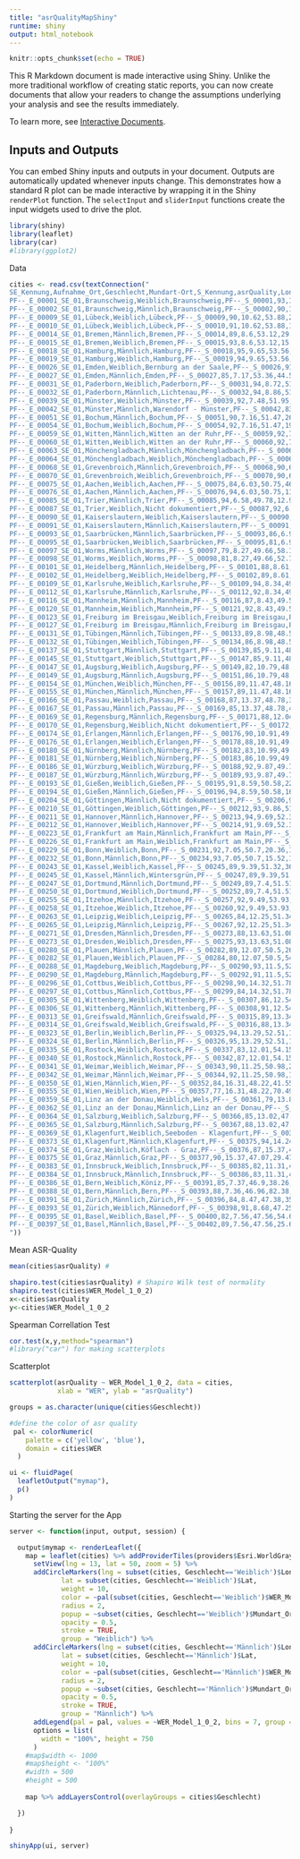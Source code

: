 ```yaml
---
title: "asrQualityMapShiny"
runtime: shiny
output: html_notebook
---
```


```r
knitr::opts_chunk$set(echo = TRUE)
```

This R Markdown document is made interactive using Shiny. Unlike the more traditional workflow of creating static reports, you can now create documents that allow your readers to change the assumptions underlying your analysis and see the results immediately. 

To learn more, see [Interactive Documents](http://rmarkdown.rstudio.com/authoring_shiny.html).

## Inputs and Outputs

You can embed Shiny inputs and outputs in your document. Outputs are automatically updated whenever inputs change.  This demonstrates how a standard R plot can be made interactive by wrapping it in the Shiny `renderPlot` function. The `selectInput` and `sliderInput` functions create the input widgets used to drive the plot.

```r
library(shiny)
library(leaflet)
library(car)
#library(ggplot2)
```

Data

```r
cities <- read.csv(textConnection("
SE_Kennung,Aufnahme_Ort,Geschlecht,Mundart-Ort,S_Kennung,asrQuality,Long,Lat,WER_Model_1_0_2,WER_Model_1_0_62,WER_Model_1_0_2_CI,WER_Model_1_0_62_CI
PF--_E_00001_SE_01,Braunschweig,Weiblich,Braunschweig,PF--_S_00001,93,10.46,52.27,12.48,11.72,10.88,10.56
PF--_E_00002_SE_01,Braunschweig,Männlich,Braunschweig,PF--_S_00002,90,10.46,52.27,23.97,23.08,23.03,22.24
PF--_E_00009_SE_01,Lübeck,Weiblich,Lübeck,PF--_S_00009,90,10.62,53.88,22.63,20.38,19.85,17.89
PF--_E_00010_SE_01,Lübeck,Weiblich,Lübeck,PF--_S_00010,91,10.62,53.88,17.68,14.76,15.91,13.60
PF--_E_00014_SE_01,Bremen,Männlich,Bremen,PF--_S_00014,89,8.6,53.12,29.87,28.62,28.46,26.81
PF--_E_00015_SE_01,Bremen,Weiblich,Bremen,PF--_S_00015,93,8.6,53.12,15.29,16.08,13.17,14.10
PF--_E_00018_SE_01,Hamburg,Männlich,Hamburg,PF--_S_00018,95,9.65,53.56,9.94,10.30,8.37,8.80
PF--_E_00019_SE_01,Hamburg,Weiblich,Hamburg,PF--_S_00019,94,9.65,53.56,13.59,12.70,11.53,11.05
PF--_E_00026_SE_01,Emden,Weiblich,Bernburg an der Saale,PF--_S_00026,91,11.72,51.8,28.90,26.44,27.75,25.34
PF--_E_00027_SE_01,Emden,Männlich,Emden,PF--_S_00027,85,7.17,53.36,44.51,44.47,43.77,43.81
PF--_E_00031_SE_01,Paderborn,Weiblich,Paderborn,PF--_S_00031,94,8.72,51.72,12.89,12.56,10.66,10.33
PF--_E_00032_SE_01,Paderborn,Männlich,Lichtenau,PF--_S_00032,94,8.86,51.62,13.72,13.66,12.29,12.35
PF--_E_00039_SE_01,Münster,Weiblich,Münster,PF--_S_00039,92,7.48,51.95,19.54,17.70,18.05,16.61
PF--_E_00042_SE_01,Münster,Männlich,Warendorf - Münster,PF--_S_00042,83,7.84,51.95,45.81,44.61,45.21,44.17
PF--_E_00051_SE_01,Bochum,Männlich,Bochum,PF--_S_00051,90,7.16,51.47,26.14,26.26,25.55,25.97
PF--_E_00054_SE_01,Bochum,Weiblich,Bochum,PF--_S_00054,92,7.16,51.47,19.09,17.16,17.66,16.01
PF--_E_00059_SE_01,Witten,Männlich,Witten an der Ruhr,PF--_S_00059,92,7.26,51.43,18.87,17.13,17.76,16.43
PF--_E_00060_SE_01,Witten,Weiblich,Witten an der Ruhr,PF--_S_00060,92,7.26,51.43,15.26,13.76,14.21,12.87
PF--_E_00063_SE_01,Mönchengladbach,Männlich,Mönchengladbach,PF--_S_00063,89,6.34,51.17,23.02,19.90,21.67,18.77
PF--_E_00064_SE_01,Mönchengladbach,Weiblich,Mönchengladbach,PF--_S_00064,91,6.34,51.17,18.72,18.79,17.66,17.51
PF--_E_00068_SE_01,Grevenbroich,Männlich,Grevenbroich,PF--_S_00068,90,6.55,51.09,20.24,17.80,18.57,16.37
PF--_E_00070_SE_01,Grevenbroich,Weiblich,Grevenbroich,PF--_S_00070,90,6.55,51.09,23.50,20.98,21.93,19.53
PF--_E_00075_SE_01,Aachen,Weiblich,Aachen,PF--_S_00075,84,6.03,50.75,46.64,46.45,44.91,44.75
PF--_E_00076_SE_01,Aachen,Männlich,Aachen,PF--_S_00076,94,6.03,50.75,11.25,10.69,8.55,8.36
PF--_E_00085_SE_01,Trier,Männlich,Trier,PF--_S_00085,94,6.58,49.78,12.99,14.00,12.21,13.23
PF--_E_00087_SE_01,Trier,Weiblich,Nicht dokumentiert,PF--_S_00087,92,6.58,49.78,23.99,22.41,21.18,19.65
PF--_E_00090_SE_01,Kaiserslautern,Weiblich,Kaiserslautern,PF--_S_00090,93,7.68,49.43,20.50,19.04,19.42,17.90
PF--_E_00091_SE_01,Kaiserslautern,Männlich,Kaiserslautern,PF--_S_00091,92,7.68,49.43,26.64,20.26,25.77,19.27
PF--_E_00093_SE_01,Saarbrücken,Männlich,Saarbrücken,PF--_S_00093,86,6.91,49.24,35.51,35.15,34.84,34.66
PF--_E_00095_SE_01,Saarbrücken,Weiblich,Saarbrücken,PF--_S_00095,81,6.91,49.24,55.91,57.44,54.85,56.53
PF--_E_00097_SE_01,Worms,Männlich,Worms,PF--_S_00097,79,8.27,49.66,58.10,56.64,57.34,56.32
PF--_E_00098_SE_01,Worms,Weiblich,Worms,PF--_S_00098,81,8.27,49.66,52.76,53.62,52.11,53.01
PF--_E_00101_SE_01,Heidelberg,Männlich,Heidelberg,PF--_S_00101,88,8.61,49.41,35.59,32.97,33.93,31.12
PF--_E_00102_SE_01,Heidelberg,Weiblich,Heidelberg,PF--_S_00102,89,8.61,49.41,36.82,36.87,35.20,34.74
PF--_E_00109_SE_01,Karlsruhe,Weiblich,Karlsruhe,PF--_S_00109,94,8.34,49.02,16.92,16.45,15.40,14.58
PF--_E_00112_SE_01,Karlsruhe,Männlich,Karlsruhe,PF--_S_00112,92,8.34,49.02,19.74,19.12,18.14,17.89
PF--_E_00116_SE_01,Mannheim,Männlich,Mannheim,PF--_S_00116,87,8.43,49.5,35.01,34.52,34.22,33.68
PF--_E_00120_SE_01,Mannheim,Weiblich,Mannheim,PF--_S_00121,92,8.43,49.5,19.78,19.45,18.28,18.02
PF--_E_00123_SE_01,Freiburg im Breisgau,Weiblich,Freiburg im Breisgau,PF--_S_00125,87,7.73,47.99,32.56,32.68,31.29,31.52
PF--_E_00127_SE_01,Freiburg im Breisgau,Männlich,Freiburg im Breisgau,PF--_S_00129,93,7.73,47.99,18.03,18.35,17.03,17.61
PF--_E_00131_SE_01,Tübingen,Männlich,Tübingen,PF--_S_00133,89,8.98,48.52,26.42,25.99,25.50,25.20
PF--_E_00132_SE_01,Tübingen,Weiblich,Tübingen,PF--_S_00134,86,8.98,48.52,35.99,37.43,34.20,36.13
PF--_E_00137_SE_01,Stuttgart,Männlich,Stuttgart,PF--_S_00139,85,9.11,48.78,40.86,39.89,40.04,39.07
PF--_E_00145_SE_01,Stuttgart,Weiblich,Stuttgart,PF--_S_00147,85,9.11,48.78,39.69,41.31,38.25,40.19
PF--_E_00147_SE_01,Augsburg,Weiblich,Augsburg,PF--_S_00149,82,10.79,48.36,58.14,59.81,55.85,57.57
PF--_E_00149_SE_01,Augsburg,Männlich,Augsburg,PF--_S_00151,86,10.79,48.36,32.72,27.38,31.92,26.40
PF--_E_00154_SE_01,München,Weiblich,München,PF--_S_00156,89,11.47,48.16,35.47,33.40,34.83,32.46
PF--_E_00155_SE_01,München,Männlich,München,PF--_S_00157,89,11.47,48.16,26.73,26.32,25.64,25.32
PF--_E_00166_SE_01,Passau,Weiblich,Passau,PF--_S_00168,87,13.37,48.78,37.96,35.05,36.35,33.70
PF--_E_00167_SE_01,Passau,Männlich,Passau,PF--_S_00169,85,13.37,48.78,40.65,39.29,39.78,38.58
PF--_E_00169_SE_01,Regensburg,Männlich,Regensburg,PF--_S_00171,88,12.04,49.02,34.03,33.12,33.47,32.43
PF--_E_00170_SE_01,Regensburg,Weiblich,Nicht dokumentiert,PF--_S_00172,92,12.04,49.02,19.46,17.14,18.30,16.23
PF--_E_00174_SE_01,Erlangen,Männlich,Erlangen,PF--_S_00176,90,10.91,49.59,24.75,24.65,23.76,23.76
PF--_E_00176_SE_01,Erlangen,Weiblich,Erlangen,PF--_S_00178,88,10.91,49.59,36.33,35.86,35.09,34.56
PF--_E_00180_SE_01,Nürnberg,Männlich,Nürnberg,PF--_S_00182,83,10.99,49.44,51.13,50.71,50.14,49.91
PF--_E_00181_SE_01,Nürnberg,Weiblich,Nürnberg,PF--_S_00183,86,10.99,49.44,42.49,42.70,41.76,42.18
PF--_E_00186_SE_01,Würzburg,Weiblich,Würzburg,PF--_S_00188,92,9.87,49.78,18.06,14.63,16.38,13.00
PF--_E_00187_SE_01,Würzburg,Männlich,Würzburg,PF--_S_00189,93,9.87,49.78,17.12,15.34,15.91,14.35
PF--_E_00193_SE_01,Gießen,Weiblich,Gießen,PF--_S_00195,91,8.59,50.58,22.19,19.74,21.09,18.95
PF--_E_00194_SE_01,Gießen,Männlich,Gießen,PF--_S_00196,94,8.59,50.58,16.09,14.86,13.73,12.70
PF--_E_00204_SE_01,Göttingen,Männlich,Nicht dokumentiert,PF--_S_00206,93,9.86,51.54,20.83,20.61,19.94,19.57
PF--_E_00210_SE_01,Göttingen,Weiblich,Göttingen,PF--_S_00212,93,9.86,51.54,16.43,15.02,15.55,14.20
PF--_E_00211_SE_01,Hannover,Männlich,Hannover,PF--_S_00213,94,9.69,52.38,11.33,11.72,9.99,10.69
PF--_E_00212_SE_01,Hannover,Weiblich,Hannover,PF--_S_00214,91,9.69,52.38,21.71,21.10,20.12,19.94
PF--_E_00223_SE_01,Frankfurt am Main,Männlich,Frankfurt am Main,PF--_S_00225,92,8.5,50.12,15.76,13.52,14.93,12.81
PF--_E_00226_SE_01,Frankfurt am Main,Weiblich,Frankfurt am Main,PF--_S_00228,92,8.5,50.12,19.29,16.48,17.21,14.91
PF--_E_00229_SE_01,Bonn,Weiblich,Bonn,PF--_S_00231,92,7.05,50.7,20.36,18.50,18.43,16.36
PF--_E_00232_SE_01,Bonn,Männlich,Bonn,PF--_S_00234,93,7.05,50.7,15.52,16.22,14.29,15.37
PF--_E_00243_SE_01,Kassel,Weiblich,Kassel,PF--_S_00245,89,9.39,51.32,36.24,30.73,34.58,28.78
PF--_E_00245_SE_01,Kassel,Männlich,Wintersgrün,PF--_S_00247,89,9.39,51.32,27.17,26.96,25.52,25.79
PF--_E_00247_SE_01,Dortmund,Männlich,Dortmund,PF--_S_00249,89,7.4,51.51,32.36,29.55,31.02,28.21
PF--_E_00250_SE_01,Dortmund,Weiblich,Dortmund,PF--_S_00252,89,7.4,51.51,27.44,23.88,25.63,22.18
PF--_E_00255_SE_01,Itzehoe,Männlich,Itzehoe,PF--_S_00257,92,9.49,53.93,20.65,21.54,19.59,20.76
PF--_E_00258_SE_01,Itzehoe,Weiblich,Itzehoe,PF--_S_00260,92,9.49,53.93,26.79,28.02,25.56,26.49
PF--_E_00263_SE_01,Leipzig,Weiblich,Leipzig,PF--_S_00265,84,12.25,51.34,49.70,45.50,48.62,44.78
PF--_E_00265_SE_01,Leipzig,Männlich,Leipzig,PF--_S_00267,92,12.25,51.34,21.66,20.85,21.04,20.35
PF--_E_00271_SE_01,Dresden,Männlich,Dresden,PF--_S_00273,88,13.63,51.08,35.70,33.48,34.74,32.59
PF--_E_00273_SE_01,Dresden,Weiblich,Dresden,PF--_S_00275,93,13.63,51.08,16.09,15.45,14.75,14.32
PF--_E_00280_SE_01,Plauen,Männlich,Plauen,PF--_S_00282,89,12.07,50.5,26.92,26.03,26.03,25.03
PF--_E_00282_SE_01,Plauen,Weiblich,Plauen,PF--_S_00284,80,12.07,50.5,54.03,53.07,52.94,52.17
PF--_E_00288_SE_01,Magdeburg,Weiblich,Magdeburg,PF--_S_00290,93,11.5,52.13,21.27,21.50,20.09,20.33
PF--_E_00290_SE_01,Magdeburg,Männlich,Magdeburg,PF--_S_00292,91,11.5,52.13,20.50,20.35,18.60,18.45
PF--_E_00296_SE_01,Cottbus,Weiblich,Cottbus,PF--_S_00298,90,14.32,51.78,53.43,51.45,52.26,49.83
PF--_E_00297_SE_01,Cottbus,Männlich,Cottbus,PF--_S_00299,84,14.32,51.78,54.78,58.58,53.90,57.70
PF--_E_00305_SE_01,Wittenberg,Weiblich,Wittenberg,PF--_S_00307,86,12.54,51.91,32.43,28.78,31.73,28.16
PF--_E_00306_SE_01,Wittenberg,Männlich,Wittenberg,PF--_S_00308,91,12.54,51.91,19.00,20.73,17.73,19.82
PF--_E_00313_SE_01,Greifswald,Männlich,Greifswald,PF--_S_00315,89,13.34,54.12,22.46,20.02,21.34,19.31
PF--_E_00314_SE_01,Greifswald,Weiblich,Greifswald,PF--_S_00316,88,13.34,54.12,32.41,29.92,30.87,28.33
PF--_E_00323_SE_01,Berlin,Weiblich,Berlin,PF--_S_00325,94,13.29,52.51,14.07,13.64,12.36,12.11
PF--_E_00324_SE_01,Berlin,Männlich,Berlin,PF--_S_00326,95,13.29,52.51,12.09,12.00,10.92,11.10
PF--_E_00335_SE_01,Rostock,Weiblich,Rostock,PF--_S_00337,83,12.01,54.15,40.00,40.00,39.38,39.19
PF--_E_00340_SE_01,Rostock,Männlich,Rostock,PF--_S_00342,87,12.01,54.15,34.03,32.02,32.46,30.01
PF--_E_00341_SE_01,Weimar,Weiblich,Weimar,PF--_S_00343,90,11.25,50.98,26.49,25.84,24.78,24.12
PF--_E_00342_SE_01,Weimar,Männlich,Weimar,PF--_S_00344,92,11.25,50.98,17.79,20.02,17.56,19.35
PF--_E_00350_SE_01,Wien,Männlich,Wien,PF--_S_00352,84,16.31,48.22,41.55,40.44,41.15,39.83
PF--_E_00355_SE_01,Wien,Weiblich,Wien,PF--_S_00357,77,16.31,48.22,70.49,72.95,69.91,72.38
PF--_E_00359_SE_01,Linz an der Donau,Weiblich,Wels,PF--_S_00361,79,13.86,48.2,57.06,60.47,55.90,59.14
PF--_E_00362_SE_01,Linz an der Donau,Männlich,Linz an der Donau,PF--_S_00364,82,14.26,48.3,47.84,47.69,47.09,47.09
PF--_E_00364_SE_01,Salzburg,Weiblich,Salzburg,PF--_S_00366,85,13.02,47.8,30.07,31.80,29.39,30.74
PF--_E_00365_SE_01,Salzburg,Männlich,Salzburg,PF--_S_00367,88,13.02,47.8,33.96,32.74,33.68,32.08
PF--_E_00369_SE_01,Klagenfurt,Weiblich,Seeboden - Klagenfurt,PF--_S_00371,87,13.59,46.9,36.91,35.45,35.63,34.25
PF--_E_00373_SE_01,Klagenfurt,Männlich,Klagenfurt,PF--_S_00375,94,14.24,46.64,9.98,9.68,9.00,8.85
PF--_E_00374_SE_01,Graz,Weiblich,Köflach - Graz,PF--_S_00376,87,15.37,47.07,37.15,39.76,35.82,38.73
PF--_E_00375_SE_01,Graz,Männlich,Graz,PF--_S_00377,90,15.37,47.07,29.47,29.32,28.80,28.80
PF--_E_00383_SE_01,Innsbruck,Weiblich,Innsbruck,PF--_S_00385,82,11.31,47.29,48.58,50.56,47.92,50.03
PF--_E_00384_SE_01,Innsbruck,Männlich,Innsbruck,PF--_S_00386,83,11.31,47.29,45.86,48.62,44.66,47.35
PF--_E_00386_SE_01,Bern,Weiblich,Köniz,PF--_S_00391,85,7.37,46.9,38.26,37.18,37.00,36.10
PF--_E_00388_SE_01,Bern,Männlich,Bern,PF--_S_00393,88,7.36,46.96,82.38,83.50,82.03,83.22
PF--_E_00391_SE_01,Zürich,Männlich,Zürich,PF--_S_00396,84,8.47,47.38,35.94,38.12,35.23,37.55
PF--_E_00393_SE_01,Zürich,Weiblich,Männedorf,PF--_S_00398,91,8.68,47.25,26.38,25.56,25.77,25.15
PF--_E_00395_SE_01,Basel,Weiblich,Basel,PF--_S_00400,82,7.56,47.56,54.60,53.94,54.32,53.75
PF--_E_00397_SE_01,Basel,Männlich,Basel,PF--_S_00402,89,7.56,47.56,25.61,26.67,24.62,25.68
"))
```

<!-- ```{r eruptions, echo=FALSE}
####### Scatterplot and added regression line
#plot(cities$WER, cities$asrQuality, main = "",
#     xlab = "WER", ylab = "asrQuality",
#     pch = 19, frame = FALSE)
#     abline(lm(cities$asrQuality ~ cities$WER, data = cities), col = "blue")

#library("ggpubr")
#ggscatter(cities, x = "WER_Model_1_0_2", y = "asrQuality", 
#          add = "reg.line", conf.int = TRUE, 
#          cor.coef = FALSE, cor.method = "pearson",
#          xlab = "WER", ylab = "asrQuality")
```
-->

Mean ASR-Quality

```r
mean(cities$asrQuality) #
```

```r
shapiro.test(cities$asrQuality) # Shapiro Wilk test of normality
shapiro.test(cities$WER_Model_1_0_2)
x<-cities$asrQuality
y<-cities$WER_Model_1_0_2
```

Spearman Correllation Test

```r
cor.test(x,y,method="spearman")
#library("car") for making scatterplots
```

Scatterplot

```r
scatterplot(asrQuality ~ WER_Model_1_0_2, data = cities,
            xlab = "WER", ylab = "asrQuality")
``` 



```r
groups = as.character(unique(cities$Geschlecht))

#define the color of asr quality
 pal <- colorNumeric(
    palette = c('yellow', 'blue'),
    domain = cities$WER
  )

ui <- fluidPage(
  leafletOutput("mymap"),
  p()
)
```

Starting the server for the App

```r
server <- function(input, output, session) {

  output$mymap <- renderLeaflet({
    map = leaflet(cities) %>% addProviderTiles(providers$Esri.WorldGrayCanvas) %>%
      setView(lng = 13, lat = 50, zoom = 5) %>% 
      addCircleMarkers(lng = subset(cities, Geschlecht=='Weiblich')$Long, 
             lat = subset(cities, Geschlecht=='Weiblich')$Lat, 
             weight = 10,
             color = ~pal(subset(cities, Geschlecht=='Weiblich')$WER_Model_1_0_2),
             radius = 2, 
             popup = ~subset(cities, Geschlecht=='Weiblich')$Mundart_Ort, 
             opacity = 0.5,
             stroke = TRUE,
             group = "Weiblich") %>%
      addCircleMarkers(lng = subset(cities, Geschlecht=='Männlich')$Long, 
             lat = subset(cities, Geschlecht=='Männlich')$Lat, 
             weight = 10, 
             color = ~pal(subset(cities, Geschlecht=='Männlich')$WER_Model_1_0_2),
             radius = 2, 
             popup = ~subset(cities, Geschlecht=='Männlich')$Mundart_Ort, 
             opacity = 0.5,
             stroke = TRUE,
             group = "Männlich") %>%
      addLegend(pal = pal, values = ~WER_Model_1_0_2, bins = 7, group = "circles", position = "bottomleft")
      options = list(
        width = "100%", height = 750
      )
    #map$width <- 1000
    #map$height <- "100%"
    #width = 500
    #height = 500
 
    map %>% addLayersControl(overlayGroups = cities$Geschlecht)

  })
  
}

shinyApp(ui, server)
```

<!-- ## Embedded Application -->

<!-- It's also possible to embed an entire Shiny application within an R Markdown document using the `shinyAppDir` function. This example embeds a Shiny application located in another directory: -->

<!-- ```{r tabsets, echo=FALSE} -->
<!-- shinyAppDir( -->
<!--   system.file("examples/06_tabsets", package = "shiny"), -->
<!--   options = list( -->
<!--     width = "100%", height = 550 -->
<!--   ) -->
<!-- ) -->
<!-- ``` -->

<!-- Note the use of the `height` parameter to determine how much vertical space the embedded application should occupy. -->

<!-- You can also use the `shinyApp` function to define an application inline rather then in an external directory. -->

<!-- In all of R code chunks above the `echo = FALSE` attribute is used. This is to prevent the R code within the chunk from rendering in the document alongside the Shiny components. -->



